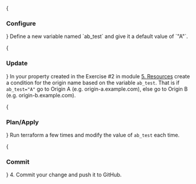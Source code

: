 
<Steps>
{<h3>Configure</h3>}
Define a new variable named `ab_test` and give it a default value of `"A"`. 

{<h3>Update</h3>}
In your property created in the Exercise #2 in module [5. Resources](/terraform/5-resources#exercise-2) create a condition for the origin name based on the variable `ab_test`. That is if `ab_test="A"` go to Origin A (e.g. origin-a.example.com), else go to Origin B (e.g. origin-b.example.com).

{<h3>Plan/Apply</h3>}
Run terraform a few times and modify the value of `ab_test` each time. 

{<h3>Commit</h3>}
4. Commit your change and push it to GitHub. 
</Steps>